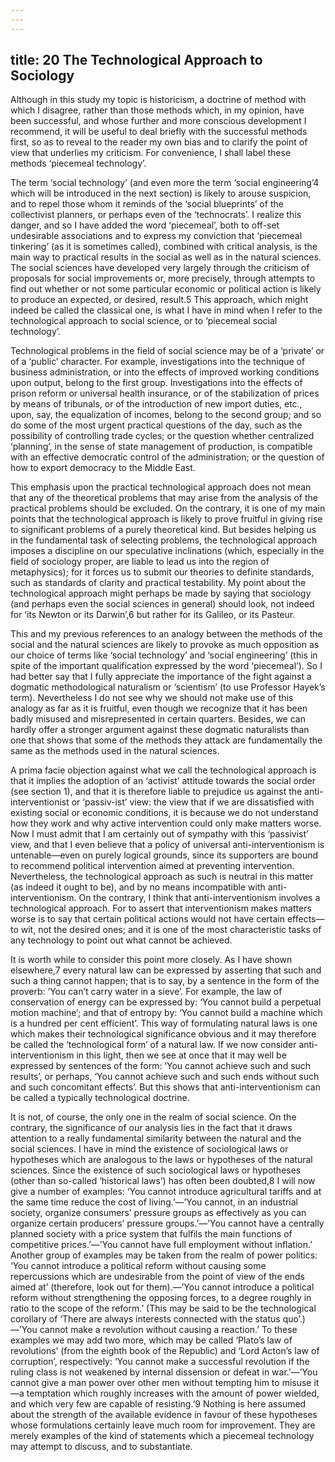 ```yaml
---
---
---
```

title: 20 The Technological Approach to Sociology
---




Although in this study my topic is historicism, a doctrine of method with which I disagree, rather than those methods which, in my opinion, have been successful, and whose further and more conscious development I recommend, it will be useful to deal briefly with the successful methods first, so as to reveal to the reader my own bias and to clarify the point of view that underlies my criticism. For convenience, I shall label these methods ‘piecemeal technology’.

The term ‘social technology’ (and even more the term ‘social engineering’4 which will be introduced in the next section) is likely to arouse suspicion, and to repel those whom it reminds of the ‘social blueprints’ of the collectivist planners, or perhaps even of the ‘technocrats’. I realize this danger, and so I have added the word ‘piecemeal’, both to off-set undesirable associations and to express my conviction that ‘piecemeal tinkering’ (as it is sometimes called), combined with critical analysis, is the main way to practical results in the social as well as in the natural sciences. The social sciences have developed very largely through the criticism of proposals for social improvements or, more precisely, through attempts to find out whether or not some particular economic or political action is likely to produce an expected, or desired, result.5 This approach, which might indeed be called the classical one, is what I have in mind when I refer to the technological approach to social science, or to ‘piecemeal social technology’.

Technological problems in the field of social science may be of a ‘private’ or of a ‘public’ character. For example, investigations into the technique of business administration, or into the effects of improved working conditions upon output, belong to the first group. Investigations into the effects of prison reform or universal health insurance, or of the stabilization of prices by means of tribunals, or of the introduction of new import duties, etc., upon, say, the equalization of incomes, belong to the second group; and so do some of the most urgent practical questions of the day, such as the possibility of controlling trade cycles; or the question whether centralized ‘planning’, in the sense of state management of production, is compatible with an effective democratic control of the administration; or the question of how to export democracy to the Middle East.

This emphasis upon the practical technological approach does not mean that any of the theoretical problems that may arise from the analysis of the practical problems should be excluded. On the contrary, it is one of my main points that the technological approach is likely to prove fruitful in giving rise to significant problems of a purely theoretical kind. But besides helping us in the fundamental task of selecting problems, the technological approach imposes a discipline on our speculative inclinations (which, especially in the field of sociology proper, are liable to lead us into the region of metaphysics); for it forces us to submit our theories to definite standards, such as standards of clarity and practical testability. My point about the technological approach might perhaps be made by saying that sociology (and perhaps even the social sciences in general) should look, not indeed for ‘its Newton or its Darwin’,6 but rather for its Galileo, or its Pasteur.

This and my previous references to an analogy between the methods of the social and the natural sciences are likely to provoke as much opposition as our choice of terms like ‘social technology’ and ‘social engineering’ (this in spite of the important qualification expressed by the word ‘piecemeal’). So I had better say that I fully appreciate the importance of the fight against a dogmatic methodological naturalism or ‘scientism’ (to use Professor Hayek’s term). Nevertheless I do not see why we should not make use of this analogy as far as it is fruitful, even though we recognize that it has been badly misused and misrepresented in certain quarters. Besides, we can hardly offer a stronger argument against these dogmatic naturalists than one that shows that some of the methods they attack are fundamentally the same as the methods used in the natural sciences.

A prima facie objection against what we call the technological approach is that it implies the adoption of an ‘activist’ attitude towards the social order (see section 1), and that it is therefore liable to prejudice us against the anti-interventionist or ‘passiv-ist’ view: the view that if we are dissatisfied with existing social or economic conditions, it is because we do not understand how they work and why active intervention could only make matters worse. Now I must admit that I am certainly out of sympathy with this ‘passivist’ view, and that I even believe that a policy of universal anti-interventionism is untenable—even on purely logical grounds, since its supporters are bound to recommend political intervention aimed at preventing intervention. Nevertheless, the technological approach as such is neutral in this matter (as indeed it ought to be), and by no means incompatible with anti-interventionism. On the contrary, I think that anti-interventionism involves a technological approach. For to assert that interventionism makes matters worse is to say that certain political actions would not have certain effects—to wit, not the desired ones; and it is one of the most characteristic tasks of any technology to point out what cannot be achieved.

It is worth while to consider this point more closely. As I have shown elsewhere,7 every natural law can be expressed by asserting that such and such a thing cannot happen; that is to say, by a sentence in the form of the proverb: ‘You can’t carry water in a sieve’. For example, the law of conservation of energy can be expressed by: ‘You cannot build a perpetual motion machine’; and that of entropy by: ‘You cannot build a machine which is a hundred per cent efficient’. This way of formulating natural laws is one which makes their technological significance obvious and it may therefore be called the ‘technological form’ of a natural law. If we now consider anti-interventionism in this light, then we see at once that it may well be expressed by sentences of the form: ‘You cannot achieve such and such results’, or perhaps, ‘You cannot achieve such and such ends without such and such concomitant effects’. But this shows that anti-interventionism can be called a typically technological doctrine.

It is not, of course, the only one in the realm of social science. On the contrary, the significance of our analysis lies in the fact that it draws attention to a really fundamental similarity between the natural and the social sciences. I have in mind the existence of sociological laws or hypotheses which are analogous to the laws or hypotheses of the natural sciences. Since the existence of such sociological laws or hypotheses (other than so-called ‘historical laws’) has often been doubted,8 I will now give a number of examples: ‘You cannot introduce agricultural tariffs and at the same time reduce the cost of living.’—’You cannot, in an industrial society, organize consumers’ pressure groups as effectively as you can organize certain producers’ pressure groups.’—’You cannot have a centrally planned society with a price system that fulfils the main functions of competitive prices.’—’You cannot have full employment without inflation.’ Another group of examples may be taken from the realm of power politics: ‘You cannot introduce a political reform without causing some repercussions which are undesirable from the point of view of the ends aimed at’ (therefore, look out for them).—’You cannot introduce a political reform without strengthening the opposing forces, to a degree roughly in ratio to the scope of the reform.’ (This may be said to be the technological corollary of ‘There are always interests connected with the status quo’.)—’You cannot make a revolution without causing a reaction.’ To these examples we may add two more, which may be called ‘Plato’s law of revolutions’ (from the eighth book of the Republic) and ‘Lord Acton’s law of corruption’, respectively: ‘You cannot make a successful revolution if the ruling class is not weakened by internal dissension or defeat in war.’—’You cannot give a man power over other men without tempting him to misuse it—a temptation which roughly increases with the amount of power wielded, and which very few are capable of resisting.’9 Nothing is here assumed about the strength of the available evidence in favour of these hypotheses whose formulations certainly leave much room for improvement. They are merely examples of the kind of statements which a piecemeal technology may attempt to discuss, and to substantiate.